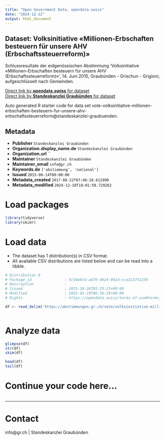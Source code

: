 ```yaml
---
title: "Open Government Data, opendata.swiss"
date: "2024-12-22"
output: html_document
---
```


## Dataset: Volksinitiative «Millionen-Erbschaften besteuern für unsere AHV (Erbschaftssteuerreform)»

Schlussresultate der eidgenössischen Abstimmung 'Volksinitiative «Millionen-Erbschaften besteuern für unsere AHV (Erbschaftssteuerreform)»', 14. Juni 2015, Graubünden - Grischun - Grigioni, aufgeschlüsselt nach Gemeinden.

[Direct link by **opendata.swiss** for dataset](https://opendata.swiss/de/dataset/volksinitiative-millionen-erbschaften-besteuern-fur-unsere-ahv-erbschaftssteuerreform)<br>
[Direct link by **Standeskanzlei Graubünden** for dataset](https://abstimmungen.gr.ch/vote/volksinitiative-millionen-erbschaften-besteuern-fur-unsere-ahv-erbschaftssteuerreform/data)

Auto generated R starter code for data set vote-volksinitiative-millionen-erbschaften-besteuern-fur-unsere-ahv-erbschaftssteuerreform@standeskanzlei-graubuenden.

## Metadata

- **Publisher** `Standeskanzlei Graubünden`
- **Organization.display_name.de** `Standeskanzlei Graubünden`
- **Organization.url** ``
- **Maintainer** `Standeskanzlei Graubünden`
- **Maintainer_email** `info@gr.ch`
- **Keywords.de** `['abstimmung', 'national']`
- **Issued** `2015-06-14T00:00:00`
- **Metadata_created** `2017-08-22T07:46:18.612990`
- **Metadata_modified** `2024-12-18T18:01:50.729262`


# Load packages

```r

library(tidyverse)
library(skimr)

```

# Load data

-   The dataset has 1 distribution(s) in CSV format.
-   All available CSV distributions are listed below and can be read into a tibble.

```r

# Distribution 0
# Package_id               : 5c56e9cb-ab79-4924-992d-cca213752239
# Description              : 
# Issued                   : 2015-10-26T05:25:21+00:00
# Modified                 : 2022-01-19T06:36:18+00:00
# Rights                   : https://opendata.swiss/terms-of-use#terms_by

df <- read_delim('https://abstimmungen.gr.ch/vote/volksinitiative-millionen-erbschaften-besteuern-fur-unsere-ahv-erbschaftssteuerreform/data-csv')



```

# Analyze data

```r

glimpse(df)
str(df)
skim(df)

head(df)
tail(df)

```

# Continue your code here...

```r

```

------------------------------------------------------------------------

# Contact

info@gr.ch | Standeskanzlei Graubünden
